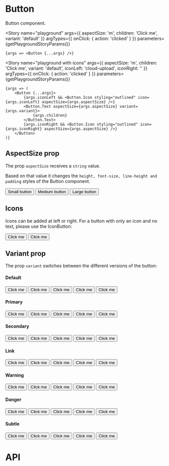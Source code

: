 
<Meta title="Components/Button" component={Button} />

# Button

Button component.

<Story
	name="playground"
	args={{ aspectSize: 'm', children: 'Click me', variant: 'default' }}
	argTypes={{
		onClick: { action: 'clicked' }
	}}
	parameters={getPlaygroundStoryParams()}
>
	{args => <Button {...args} />}
</Story>

<Story
	name="playground with icons"
	args={{
		aspectSize: 'm',
		children: 'Click me',
		variant: 'default',
		iconLeft: 'cloud-upload',
		iconRight: ''
	}}
	argTypes={{
		onClick: { action: 'clicked' }
	}}
	parameters={getPlaygroundStoryParams()}
>
	{args => (
		<Button {...args}>
			{args.iconLeft && <Button.Icon styling="outlined" icon={args.iconLeft} aspectSize={args.aspectSize} />}
			<Button.Text aspectSize={args.aspectSize} variant={args.variant}>
				{args.children}
			</Button.Text>
			{args.iconRight && <Button.Icon styling="outlined" icon={args.iconRight} aspectSize={args.aspectSize} />}
		</Button>
	)}
</Story>

## AspectSize prop

The prop `aspectSize` receives a `string` value.

Based on that value it changes the `height, font-size, line-height and padding` styles of the Button component.

<Canvas>
	<Story name="s" parameters={getFixedStoryParams()}>
		<Button aspectSize="s">Small button</Button>
	</Story>
	<Story name="m" parameters={getFixedStoryParams()}>
		<Button aspectSize="m">Medium button</Button>
	</Story>
	<Story name="l" parameters={getFixedStoryParams()}>
		<Button aspectSize="l">Large button</Button>
	</Story>
</Canvas>

## Icons

Icons can be added at left or right. For a button with only an icon and no text, please use the IconButton:

<Canvas>
	<Story name="left icon" parameters={getFixedStoryParams()}>
		<Button>
			<Button.Icon styling="outlined" icon="help" />
			<Button.Text>Click me</Button.Text>
		</Button>
	</Story>
	<Story name="right icon" parameters={getFixedStoryParams()}>
		<Button>
			<Button.Text>Click me</Button.Text>
			<Button.Icon styling="outlined" icon="help" />
		</Button>
	</Story>
</Canvas>

## Variant prop

The prop `variant` switches between the different versions of the button:

#### Default

<Canvas>
	<Story name="default" parameters={getFixedStoryParams()}>
		<Button variant="default">Click me</Button>
	</Story>
	<Story name="default loading" parameters={getFixedStoryParams()}>
		<Button variant="default" isLoading>
			Click me
		</Button>
	</Story>
	<Story name="default disabled" parameters={getFixedStoryParams()}>
		<Button variant="default" isDisabled>
			Click me
		</Button>
	</Story>
	<Story name="default left icon" parameters={getFixedStoryParams()}>
		<Button variant="default">
			<Button.Icon styling="outlined" icon="help" />
			<Button.Text>Click me</Button.Text>
		</Button>
	</Story>
	<Story name="default right icon" parameters={getFixedStoryParams()}>
		<Button variant="default">
			<Button.Text>Click me</Button.Text>
			<Button.Icon styling="outlined" icon="help" />
		</Button>
	</Story>
</Canvas>

#### Primary

<Canvas>
	<Story name="primary" parameters={getFixedStoryParams()}>
		<Button variant="primary">Click me</Button>
	</Story>
	<Story name="primary loading" parameters={getFixedStoryParams()}>
		<Button variant="primary" isLoading>
			Click me
		</Button>
	</Story>
	<Story name="primary disabled" parameters={getFixedStoryParams()}>
		<Button variant="primary" isDisabled>
			Click me
		</Button>
	</Story>
	<Story name="primary left icon" parameters={getFixedStoryParams()}>
		<Button variant="primary">
			<Button.Icon styling="outlined" icon="help" />
			<Button.Text>Click me</Button.Text>
		</Button>
	</Story>
	<Story name="primary right icon" parameters={getFixedStoryParams()}>
		<Button variant="primary">
			<Button.Text>Click me</Button.Text>
			<Button.Icon styling="outlined" icon="help" />
		</Button>
	</Story>
</Canvas>

#### Secondary

<Canvas>
	<Story name="secondary" parameters={getFixedStoryParams()}>
		<Button variant="secondary">Click me</Button>
	</Story>
	<Story name="secondary loading" parameters={getFixedStoryParams()}>
		<Button variant="secondary" isLoading>
			Click me
		</Button>
	</Story>
	<Story name="secondary disabled" parameters={getFixedStoryParams()}>
		<Button variant="secondary" isDisabled>
			Click me
		</Button>
	</Story>
	<Story name="secondary left icon" parameters={getFixedStoryParams()}>
		<Button variant="secondary">
			<Button.Icon styling="outlined" icon="help" />
			<Button.Text>Click me</Button.Text>
		</Button>
	</Story>
	<Story name="secondary right icon" parameters={getFixedStoryParams()}>
		<Button variant="secondary">
			<Button.Text>Click me</Button.Text>
			<Button.Icon styling="outlined" icon="help" />
		</Button>
	</Story>
</Canvas>

#### Link

<Canvas>
	<Story name="link" parameters={getFixedStoryParams()}>
		<Button variant="link">Click me</Button>
	</Story>
	<Story name="link loading" parameters={getFixedStoryParams()}>
		<Button variant="link" isLoading>
			Click me
		</Button>
	</Story>
	<Story name="link disabled" parameters={getFixedStoryParams()}>
		<Button variant="link" isDisabled>
			Click me
		</Button>
	</Story>
	<Story name="link left icon" parameters={getFixedStoryParams()}>
		<Button variant="link">
			<Button.Icon styling="outlined" icon="help" />
			<Button.Text variant="link">Click me</Button.Text>
		</Button>
	</Story>
	<Story name="link right icon" parameters={getFixedStoryParams()}>
		<Button variant="link">
			<Button.Text variant="link">Click me</Button.Text>
			<Button.Icon styling="outlined" icon="help" />
		</Button>
	</Story>
</Canvas>

#### Warning

<Canvas>
	<Story name="warning" parameters={getFixedStoryParams()}>
		<Button variant="warning">Click me</Button>
	</Story>
	<Story name="warning loading" parameters={getFixedStoryParams()}>
		<Button variant="warning" isLoading>
			Click me
		</Button>
	</Story>
	<Story name="warning disabled" parameters={getFixedStoryParams()}>
		<Button variant="warning" isDisabled>
			Click me
		</Button>
	</Story>
	<Story name="warning left icon" parameters={getFixedStoryParams()}>
		<Button variant="warning">
			<Button.Icon styling="outlined" icon="help" />
			<Button.Text>Click me</Button.Text>
		</Button>
	</Story>
	<Story name="warning right icon" parameters={getFixedStoryParams()}>
		<Button variant="warning">
			<Button.Text>Click me</Button.Text>
			<Button.Icon styling="outlined" icon="help" />
		</Button>
	</Story>
</Canvas>

#### Danger

<Canvas>
	<Story name="danger" parameters={getFixedStoryParams()}>
		<Button variant="danger">Click me</Button>
	</Story>
	<Story name="danger loading" parameters={getFixedStoryParams()}>
		<Button variant="danger" isLoading>
			Click me
		</Button>
	</Story>
	<Story name="danger disabled" parameters={getFixedStoryParams()}>
		<Button variant="danger" isDisabled>
			Click me
		</Button>
	</Story>
	<Story name="danger left icon" parameters={getFixedStoryParams()}>
		<Button variant="danger">
			<Button.Icon styling="outlined" icon="help" />
			<Button.Text>Click me</Button.Text>
		</Button>
	</Story>
	<Story name="danger right icon" parameters={getFixedStoryParams()}>
		<Button variant="danger">
			<Button.Text>Click me</Button.Text>
			<Button.Icon styling="outlined" icon="help" />
		</Button>
	</Story>
</Canvas>

#### Subtle

<Canvas>
	<Story name="subtle" parameters={getFixedStoryParams()}>
		<Button variant="subtle">Click me</Button>
	</Story>
	<Story name="subtle loading" parameters={getFixedStoryParams()}>
		<Button variant="subtle" isLoading>
			Click me
		</Button>
	</Story>
	<Story name="subtle disabled" parameters={getFixedStoryParams()}>
		<Button variant="subtle" isDisabled>
			Click me
		</Button>
	</Story>
	<Story name="subtle left icon" parameters={getFixedStoryParams()}>
		<Button variant="subtle">
			<Button.Icon styling="outlined" icon="help" />
			<Button.Text>Click me</Button.Text>
		</Button>
	</Story>
	<Story name="subtle right icon" parameters={getFixedStoryParams()}>
		<Button variant="subtle">
			<Button.Text>Click me</Button.Text>
			<Button.Icon styling="outlined" icon="help" />
		</Button>
	</Story>
</Canvas>

# API

<ArgsTable of={Button} />
